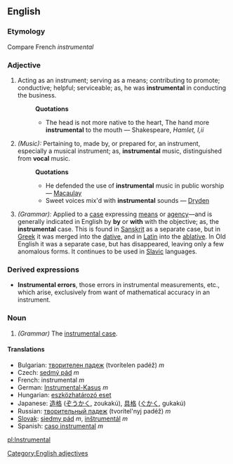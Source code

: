 ==English==
===Etymology===
Compare French ''instrumental''

===Adjective===
#Acting as an instrument; serving as a means; contributing to promote; conductive; helpful; serviceable; as, he was '''instrumental''' in conducting the business.
#:'''Quotations'''
#:*The head is not more native to the heart, The hand more '''instrumental''' to the mouth &mdash; Shakespeare, ''Hamlet, I,ii''
#''(Music):'' Pertaining to, made by, or prepared for, an instrument, especially a musical instrument; as, '''instrumental''' music, distinguished from '''vocal''' music.  
#:'''Quotations'''
#:*He defended the use of '''instrumental''' music in public worship &mdash; [[Macaulay]]
#:*Sweet voices mix'd with '''instrumental''' sounds &mdash; [[Dryden]]
#''(Grammar):'' Applied to a [[case]] expressing [[means]] or [[agency]]—and is generally indicated in English by '''by''' or '''with''' with the objective; as, the '''instrumental''' case. This is found in [[Sanskrit]] as a separate case, but in [[Greek]] it was merged into the [[dative]], and in [[Latin]] into the [[ablative]]. In Old English it was a separate case, but has disappeared, leaving only a few anomalous forms. It continues to be used in [[Slavic]] languages.

===Derived expressions===
*'''Instrumental errors''', those errors in instrumental measurements, etc., which arise, exclusively from want of mathematical accuracy in an instrument.

===Noun===
#''(Grammar)'' The [[instrumental case]].

====Translations====
*Bulgarian: [[творителен падеж]] (tvorítelen padéž) ''m''
*Czech: [[sedmý pád]] ''m''
*French: instrumental ''m''
*German: [[Instrumental-Kasus]] ''m''
*Hungarian: [[eszközhatározó eset]]
*Japanese: [[造格]] ([[ぞうかく]], zoukakú), [[具格]] ([[ぐかく]], gukakú)
*Russian: [[творительный падеж]] (tvorítel'nyj padéž) ''m''
*[[Slovak]]: [[siedmy pád]] ''m'', [[inštrumentál]] ''m''
*Spanish: [[caso instrumental]] ''m''

[[Category:English adjectives]]

[[pl:Instrumental]]